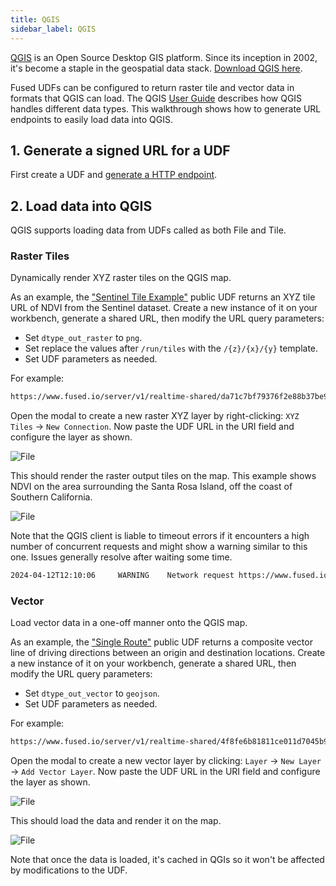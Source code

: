 ```yaml
---
title: QGIS
sidebar_label: QGIS
---
```



[QGIS](https://www.qgis.org/en/site/) is an Open Source Desktop GIS platform. Since its inception in 2002, it's become a staple in the geospatial data stack. [Download QGIS here](https://www.qgis.org/en/site/index.html).

Fused UDFs can be configured to return raster tile and vector data in formats that QGIS can load. The QGIS [User Guide](https://docs.qgis.org/3.34/en/docs/user_manual/index.html) describes how QGIS handles different data types. This walkthrough shows how to generate URL endpoints to easily load data into QGIS.

## 1. Generate a signed URL for a UDF

First create a UDF and [generate a HTTP endpoint](/core-concepts/run/#http-requests).

## 2. Load data into QGIS

QGIS supports loading data from UDFs called as both File and Tile.

### Raster Tiles

Dynamically render XYZ raster tiles on the QGIS map.

As an example, the ["Sentinel Tile Example"](https://github.com/fusedio/udfs/tree/main/public/Sentinel_Tile_Example) public UDF returns an XYZ tile URL of NDVI from the Sentinel dataset. Create a new instance of it on your workbench, generate a shared URL, then modify the URL query parameters:

- Set `dtype_out_raster` to `png`.
- Set replace the values after `/run/tiles` with the `/{z}/{x}/{y}` template.
- Set UDF parameters as needed.

For example:


```bash
https://www.fused.io/server/v1/realtime-shared/da71c7bf79376f2e88b37be9ecd2679f2e40a5b79f9b0f2c75e7ea9a3f0c5171/run/tiles/{z}/{x}/{y}?dtype_out_raster=png
```

Open the modal to create a new raster XYZ layer by right-clicking: `XYZ Tiles` -> `New Connection`. Now paste the UDF URL in the URI field and configure the layer as shown.


<div style={{textAlign: 'center'}}>
<img src={ImgQgis9} alt="File" style={{width: 600}} />
</div>



This should render the raster output tiles on the map. This example shows NDVI on the area surrounding the Santa Rosa Island, off the coast of Southern California.


<div style={{textAlign: 'center'}}>
<img src={ImgQgis10} alt="File" style={{width: 600}} />
</div>



Note that the QGIS client is liable to timeout errors if it encounters a high number of concurrent requests and might show a warning similar to this one. Issues generally resolve after waiting some time.

```bash
2024-04-12T12:10:06     WARNING    Network request https://www.fused.io/server/v1/realtime-shared/da71c7bf79376f2e88b37be9ecd2679f2e40a5b79f9b0f2c75e7ea9a3f0c5171/run/tiles/14/2722/6554?dtype_out_raster=png timed out`
```

### Vector

Load vector data in a one-off manner onto the QGIS map.

As an example, the ["Single Route"](https://github.com/fusedio/udfs/tree/main/public/single_route) public UDF returns a composite vector line of driving directions between an origin and destination locations. Create a new instance of it on your workbench, generate a shared URL, then modify the URL query parameters:

- Set `dtype_out_vector` to `geojson`.
- Set UDF parameters as needed.

For example:
```bash
https://www.fused.io/server/v1/realtime-shared/4f8fe6b81811ce011d7045b9fffbcfb43663637a4c626955821566fe62e6fb57/run/file?dtype_out_vector=csv&lat_start=37.7954425&lng_start=-122.3961885&lat_end=37.8592408&lng_end=-122.5349321
```

Open the modal to create a new vector layer by clicking: `Layer` -> `New Layer` -> `Add Vector Layer`. Now paste the UDF URL in the URI field and configure the layer as shown.


<div style={{textAlign: 'center'}}>
<img src={ImgQgis5} alt="File" style={{width: 600}} />
</div>



This should load the data and render it on the map.


<div style={{textAlign: 'center'}}>
<img src={ImgQgis6} alt="File" style={{width: 600}} />
</div>



Note that once the data is loaded, it's cached in QGIs so it won't be affected by modifications to the UDF.
